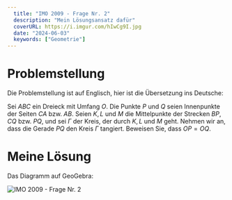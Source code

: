 ```yaml
---
  title: "IMO 2009 - Frage Nr. 2"
  description: "Mein Lösungsansatz dafür"
  coverURL: https://i.imgur.com/hIwCg9I.jpg
  date: "2024-06-03"
  keywords: ["Geometrie"]
---
```



# Problemstellung

Die Problemstellung ist auf Englisch, hier ist die Übersetzung ins Deutsche:

Sei $ABC$ ein Dreieck mit Umfang $O$. Die Punkte $P$ und $Q$ seien Innenpunkte der Seiten $CA$ bzw. $AB$. Seien $K,L$ und $M$ die Mittelpunkte der Strecken $BP,CQ$ bzw. $PQ$, und sei $\Gamma$ der Kreis, der durch $K,L$ und $M$ geht. Nehmen wir an, dass die Gerade $PQ$ den Kreis $\Gamma$ tangiert. Beweisen Sie, dass $OP=OQ$.

# Meine Lösung

Das Diagramm auf GeoGebra:

<Img
  src="https://i.imgur.com/hIwCg9I.jpg"
  alt="IMO 2009 - Frage Nr. 2"
  width={1200}
  height={800}
/>
